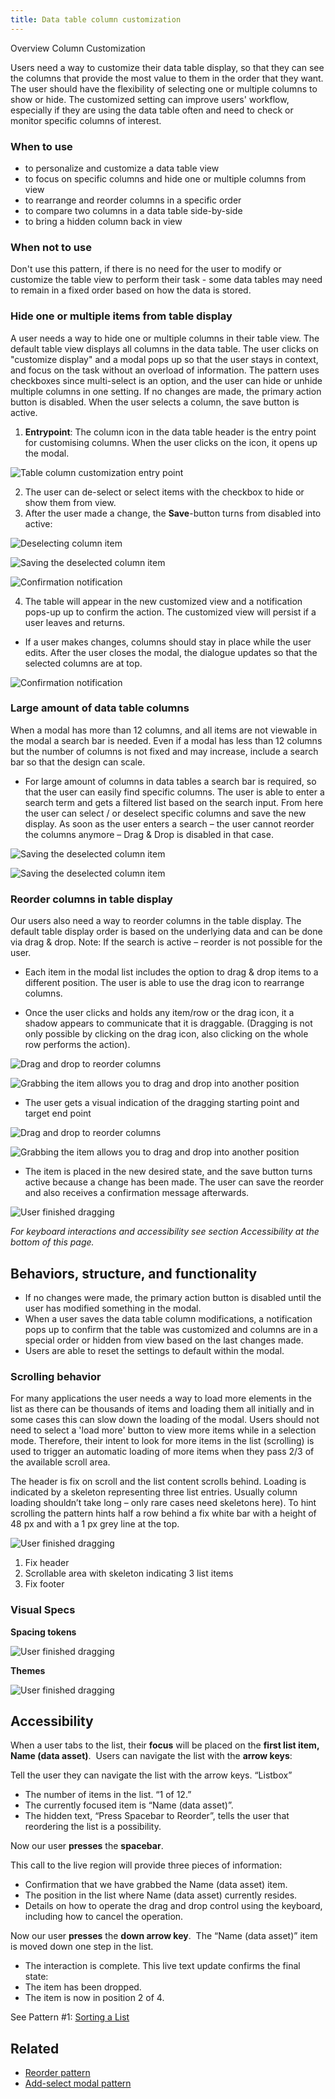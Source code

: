 ```yaml
---
title: Data table column customization
---
```



<Breadcrumb>
  <BreadcrumbItem href="https://pages.github.ibm.com/cdai-design/pal/patterns/data-table/overview">Overview</BreadcrumbItem>
  <BreadcrumbItem
    isCurrentPage
    href="/patterns/data-table/column-customization"
  >
    Column Customization
  </BreadcrumbItem>
</Breadcrumb>

<PageDescription>


Users need a way to customize their data table display, so that they can see the columns that provide the most value to them in the order that they want. The user should have the flexibility of selecting one or multiple columns to show or hide. The customized setting can improve users' workflow, especially if they are using the data table often and need to check or monitor specific columns of interest.

</PageDescription>


### When to use

- to personalize and customize a data table view
- to focus on specific columns and hide one or multiple columns from view
- to rearrange and reorder columns in a specific order
- to compare two columns in a data table side-by-side
- to bring a hidden column back in view

### When not to use

Don't use this pattern, if there is no need for the user to modify or customize the table view to perform their task - some data tables may need to remain in a fixed order based on how the data is stored.

### Hide one or multiple items from table display

A user needs a way to hide one or multiple columns in their table view. The default table view displays all columns in the data table. The user clicks on "customize display" and a modal pops up so that the user stays in context, and focus on the task without an overload of information. The pattern uses checkboxes since multi-select is an option, and the user can hide or unhide multiple columns in one setting. If no changes are made, the primary action button is disabled. When the user selects a column, the save button is active.

1. **Entrypoint**: The column icon in the data table header is the entry point for customising columns. When the user clicks on the icon, it opens up the modal.

![Table column customization entry point](images/Z01_entrypoint.png)

2. The user can de-select or select items with the checkbox to hide or show them from view.
3. After the user made a change, the **Save**-button turns from disabled into active:

<Row>


<Column colMd={6} colLg={6}>


![Deselecting column item](images/deselect_item.png)

</Column>


<Column colMd={6} colLg={6}>


![Saving the deselected column item](images/saving.png)

</Column>


</Row>


![Confirmation notification](images/confirmation.png)

4. The table will appear in the new customized view and a notification pops-up up to confirm the action. The customized view will persist if a user leaves and returns.

- If a user makes changes, columns should stay in place while the user edits. After the user closes the modal, the dialogue updates so that the selected columns are at top.

<Row>


<Column colMd={6} colLg={6}>


![Confirmation notification](images/selected_items.png)

</Column>


</Row>


### Large amount of data table columns

When a modal has more than 12 columns, and all items are not viewable in the modal a search bar is needed. Even if a modal has less than 12 columns but the number of columns is not fixed and may increase, include a search bar so that the design can scale.

- For large amount of columns in data tables a search bar is required, so that the user can easily find specific columns. The user is able to enter a search term and gets a filtered list based on the search input. From here the user can select / or deselect specific columns and save the new display. As soon as the user enters a search – the user cannot reorder the columns anymore – Drag & Drop is disabled in that case.

<Row>


<Column colMd={6} colLg={6}>


![Saving the deselected column item](images/typing.png)

</Column>


<Column colMd={6} colLg={6}>


![Saving the deselected column item](images/search_results.png)

</Column>


</Row>


### Reorder columns in table display 

Our users also need a way to reorder columns in the table display. The default table display order is based on the underlying data and can be done via drag & drop. Note: If the search is active – reorder is not possible for the user.

- Each item in the modal list includes the option to drag & drop items to a different position. The user is able to use the drag icon to rearrange columns.

- Once the user clicks and holds any item/row or the drag icon, it a shadow appears to communicate that it is draggable. (Dragging is not only possible by clicking on the drag icon, also clicking on the whole row performs the action).

<Row>


<Column colMd={6} colLg={6}>


![Drag and drop to reorder columns](images/DragStart.png)

</Column>


<Column colMd={6} colLg={6}>


![Grabbing the item allows you to drag and drop into another position](images/DragGrab.png)

</Column>


</Row>


- The user gets a visual indication of the dragging starting point and target end point

<Row>


<Column colMd={6} colLg={6}>


![Drag and drop to reorder columns](images/reordering.png)

</Column>


<Column colMd={6} colLg={6}>


![Grabbing the item allows you to drag and drop into another position](images/drag_target.png)

</Column>


</Row>


- The item is placed in the new desired state, and the save button turns active because a change has been made. The user can save the reorder and also receives a confirmation message afterwards.

<Row>


<Column colMd={6} colLg={6}>


![User finished dragging](images/Drop.png)

</Column>


</Row>


_For keyboard interactions and accessibility see section Accessibility at the bottom of this page._

## Behaviors, structure, and functionality 

- If no changes were made, the primary action button is disabled until the user has modified something in the modal.
- When a user saves the data table column modifications, a notification pops up to confirm that the table was customized and columns are in a special order or hidden from view based on the last changes made.
- Users are able to reset the settings to default within the modal.

### Scrolling behavior 

For many applications the user needs a way to load more elements in the list as there can be thousands of items and loading them all initially and in some cases this can slow down the loading of the modal. Users should not need to select a 'load more' button to view more items while in a selection mode. Therefore, their intent to look for more items in the list (scrolling) is used to trigger an automatic loading of more items when they pass 2/3 of the available scroll area.

The header is fix on scroll and the list content scrolls behind. Loading is indicated by a skeleton representing three list entries. Usually column loading shouldn’t take long – only rare cases need skeletons here). To hint scrolling the pattern hints half a row behind a fix white bar with a height of 48 px and with a 1 px grey line at the top.

<Row>


<Column colMd={6} colLg={6}>


![User finished dragging](images/anatomy.png)

</Column>


</Row>


1. Fix header
2. Scrollable area with skeleton indicating 3 list items
3. Fix footer

### Visual Specs

**Spacing tokens**

<Row>


<Column colMd={6} colLg={6}>


![User finished dragging](images/spacing_tokens.png)

</Column>


</Row>


**Themes**

![User finished dragging](images/light_darkTheme.png)

## Accessibility

When a user tabs to the list, their **focus** will be placed on the **first list item, Name (data asset)**. 
Users can navigate the list with the **arrow keys**:

Tell the user they can navigate the list with the arrow keys. “Listbox”

- The number of items in the list. “1 of 12.”
- The currently focused item is “Name (data asset)”.
- The hidden text, “Press Spacebar to Reorder”, tells the user that reordering the list is a possibility.

Now our user **presses** the **spacebar**.

This call to the live region will provide three pieces of information:

- Confirmation that we have grabbed the Name (data asset) item.
- The position in the list where Name (data asset) currently resides.
- Details on how to operate the drag and drop control using the keyboard, including how to cancel the operation.

Now our user **presses** the **down arrow key**. 
The “Name (data asset)” item is moved down one step in the list.

- The interaction is complete. This live text update confirms the final state:
- The item has been dropped.
- The item is now in position 2 of 4.

See Pattern #1: [Sorting a List](https://medium.com/salesforce-ux/4-major-patterns-for-accessible-drag-and-drop-1d43f64ebf09)

## Related

- [Reorder pattern](hhttps://pages.github.ibm.com/cdai-design/pal/wip/reordering/)
- [Add-select modal pattern](https://ibm.ent.box.com/notes/574380001581?s=vldtegn7sphu7h19et40907f903wnqrt)
